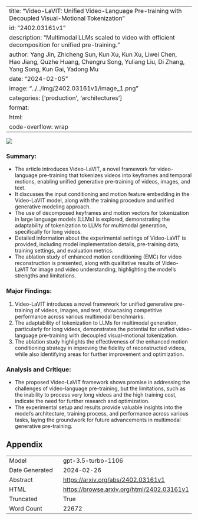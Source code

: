
---
title: "Video-LaVIT: Unified Video-Language Pre-training with Decoupled Visual-Motional Tokenization"
id: "2402.03161v1"
description: "Multimodal LLMs scaled to video with efficient decomposition for unified pre-training."
author: Yang Jin, Zhicheng Sun, Kun Xu, Kun Xu, Liwei Chen, Hao Jiang, Quzhe Huang, Chengru Song, Yuliang Liu, Di Zhang, Yang Song, Kun Gai, Yadong Mu
date: "2024-02-05"
image: "../../img/2402.03161v1/image_1.png"
categories: ['production', 'architectures']
format:
  html:
    code-overflow: wrap
---

![](../../img/2402.03161v1/image_1.png)

### Summary:
- The article introduces Video-LaVIT, a novel framework for video-language pre-training that tokenizes videos into keyframes and temporal motions, enabling unified generative pre-training of videos, images, and text.
- It discusses the input conditioning and motion feature embedding in the Video-LaVIT model, along with the training procedure and unified generative modeling approach.
- The use of decomposed keyframes and motion vectors for tokenization in large language models (LLMs) is explored, demonstrating the adaptability of tokenization to LLMs for multimodal generation, specifically for long videos.
- Detailed information about the experimental settings of Video-LaVIT is provided, including model implementation details, pre-training data, training settings, and evaluation metrics.
- The ablation study of enhanced motion conditioning (EMC) for video reconstruction is presented, along with qualitative results of Video-LaVIT for image and video understanding, highlighting the model's strengths and limitations.

### Major Findings:
1. Video-LaVIT introduces a novel framework for unified generative pre-training of videos, images, and text, showcasing competitive performance across various multimodal benchmarks.
2. The adaptability of tokenization to LLMs for multimodal generation, particularly for long videos, demonstrates the potential for unified video-language pre-training with decoupled visual-motional tokenization.
3. The ablation study highlights the effectiveness of the enhanced motion conditioning strategy in improving the fidelity of reconstructed videos, while also identifying areas for further improvement and optimization.

### Analysis and Critique:
- The proposed Video-LaVIT framework shows promise in addressing the challenges of video-language pre-training, but the limitations, such as the inability to process very long videos and the high training cost, indicate the need for further research and optimization.
- The experimental setup and results provide valuable insights into the model's architecture, training process, and performance across various tasks, laying the groundwork for future advancements in multimodal generative pre-training.

## Appendix

|          |          |
|----------|----------|
| Model     | gpt-3.5-turbo-1106       |
| Date Generated     | 2024-02-26       |
| Abstract | [https://arxiv.org/abs/2402.03161v1](https://arxiv.org/abs/2402.03161v1)        |
| HTML     | [https://browse.arxiv.org/html/2402.03161v1](https://browse.arxiv.org/html/2402.03161v1)       |
| Truncated       | True       |
| Word Count       | 22672       |
